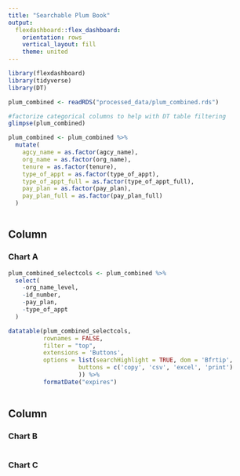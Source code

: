 ```yaml
---
title: "Searchable Plum Book"
output: 
  flexdashboard::flex_dashboard:
    orientation: rows
    vertical_layout: fill
    theme: united
---
```


```r
library(flexdashboard)
library(tidyverse)
library(DT)

plum_combined <- readRDS("processed_data/plum_combined.rds")

#factorize categorical columns to help with DT table filtering
glimpse(plum_combined)

plum_combined <- plum_combined %>% 
  mutate(
    agcy_name = as.factor(agcy_name),
    org_name = as.factor(org_name),
    tenure = as.factor(tenure),
    type_of_appt = as.factor(type_of_appt),
    type_of_appt_full = as.factor(type_of_appt_full),
    pay_plan = as.factor(pay_plan),
    pay_plan_full = as.factor(pay_plan_full)
  )



```

Column {data-width=650}
-----------------------------------------------------------------------

### Chart A

```r

plum_combined_selectcols <- plum_combined %>% 
  select(
    -org_name_level,
    -id_number,
    -pay_plan,
    -type_of_appt
  )

datatable(plum_combined_selectcols,
          rownames = FALSE,
          filter = "top",
          extensions = 'Buttons',
          options = list(searchHighlight = TRUE, dom = 'Bfrtip',
                    buttons = c('copy', 'csv', 'excel', 'print')
                    )) %>%
          formatDate("expires")
          
```

Column {data-width=350}
-----------------------------------------------------------------------

### Chart B

```r

```

### Chart C

```r

```

